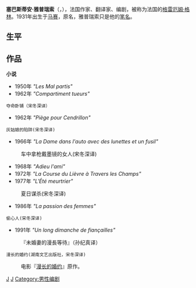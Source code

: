 {{Unreferenced |time=2011-08-27T04:07:46+00:00 }}
'''塞巴斯蒂安·雅普瑞索'''（{{lang-fr|Sébastien Japrisot}}，{{bd|1931年|7月4日|2003年|3月4日}}），法国作家、翻译家、编剧，被称为法国的[[格雷厄姆·格林|格雷厄姆·格林]]。1931年出生于[[马赛|马赛]]，原名{{lang|fr|Jean-Baptiste Rossi}}，雅普瑞索只是他的[[笔名|笔名]]。

==生平==
==作品==
'''小说'''
*1950年 ''"Les Mal partis"''
*1962年 ''"Compartiment tueurs"''
 夺命卧铺（宋冬深译）
*1962年 ''"Piège pour Cendrillon"''
 灰姑娘的陷阱(宋冬深译)
*1966年 ''"La Dame dans l'auto avec des lunettes et un fusil"''
:车中拿枪戴墨镜的女人(宋冬深译)
*1968年 ''"Adieu l'ami"''
*1972年 ''"La Course du Lièvre à Travers les Champs"''
*1977年 ''"L'Été meurtrier"''
:夏日谋杀(宋冬深译)
*1986年 ''"La passion des femmes"''
 偷心人(宋冬深译)
*1991年 ''"Un long dimanche de fiançailles"''
:『未婚妻的漫長等待』（孙纪真译）
 漫长的婚约(湖南文艺出版社，宋冬深译)
:电影『[[漫长的婚约|漫长的婚约]]』原作。

{{Authority control}}
[[Category:法国小说家|J]]
[[Category:马赛人|J]]
[[Category:男性编剧|Category:男性编剧]]
